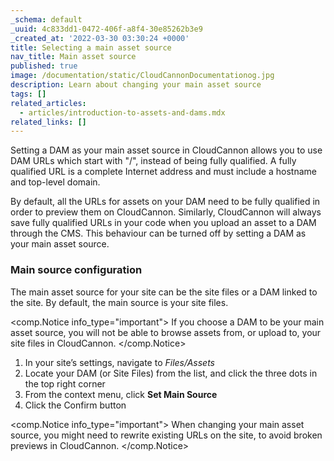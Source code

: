 ```yaml
---
_schema: default
_uuid: 4c833dd1-0472-406f-a8f4-30e85262b3e9
_created_at: '2022-03-30 03:30:24 +0000'
title: Selecting a main asset source
nav_title: Main asset source
published: true
image: /documentation/static/CloudCannonDocumentationog.jpg
description: Learn about changing your main asset source
tags: []
related_articles:
  - articles/introduction-to-assets-and-dams.mdx
related_links: []
---
```

Setting a DAM as your main asset source in CloudCannon allows you to use DAM URLs which start with "/", instead of being fully qualified. A fully qualified URL is a complete Internet address and must include a hostname and top-level domain. 

By default, all the URLs for assets on your DAM need to be fully qualified in order to preview them on CloudCannon. Similarly, CloudCannon will always save fully qualified URLs in your code when you upload an asset to a DAM through the CMS. This behaviour can be turned off by setting a DAM as your main asset source.


### Main source configuration

The main asset source for your site can be the site files or a DAM linked to the site. By default, the main source is your site files.

<comp.Notice info_type="important">
  If you choose a DAM to be your main asset source, you will not be able to browse assets from, or upload to, your site files in CloudCannon.
</comp.Notice>

1. In your site’s settings, navigate to *Files/Assets*
2. Locate your DAM (or Site Files) from the list, and click the three dots in the top right corner
3. From the context menu, click **Set Main Source**
4. Click the Confirm button

<comp.Notice info_type="important">
  When changing your main asset source, you might need to rewrite existing URLs on the site, to avoid broken previews in CloudCannon.
</comp.Notice>